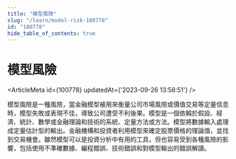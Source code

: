```yaml
---
title: "模型風險"
slug: "/learn/model-risk-100778"
id: "100778"
hide_table_of_contents: true
---
```



# 模型風險

<ArticleMeta id={100778} updatedAt={'2023-09-26 13:58:51'} />
<div className='border-solid border-b border-t-0 my-4 border-[var(--ifm-color-gray-300)]' />

模型風險是一種風險，當金融模型被用來衡量公司市場風險或價值交易等定量信息時，模型失敗或表現不佳，導致公司遭受不利後果。模型是一個依賴於假設、經濟、統計、數學或金融理論和技術的系統、定量方法或方法。模型將數據輸入處理成定量估計型的輸出。金融機構和投資者利用模型來確定股票價格的理論值，並找到交易機會。雖然模型可以是投資分析中有用的工具，但也容易受到各種風險的影響，包括使用不準確數據、編程錯誤、技術錯誤和對模型輸出的錯誤解讀。
